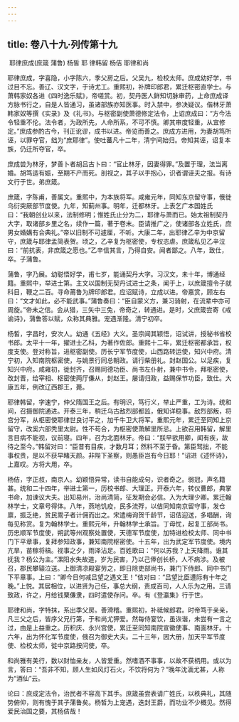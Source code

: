 ```yaml
---
---
---
```

title: 卷八十九·列传第十九
---

 耶律庶成(庶箴 蒲鲁) 杨皙 耶 律韩留 杨佶 耶律和尚

耶律庶成，字喜隐，小字陈六，季父房之后。父吴九，检校太师。庶成幼好学，书过目不忘。善辽、汉文字，于诗尤工。重熙初，补牌印郎君，累迁枢密直学士。与萧韩家奴各进《四时逸乐赋》，帝嗟赏。初，契丹医人鲜知切脉审药，上命庶成译方脉书行之，自是人皆通习，虽诸部族亦知医事。时入禁中，参决疑议。偕林牙萧韩家奴等撰《实录》及《礼书》。与枢密副使萧德修定法令，上诏庶成曰：“方今法令轻重不伦。法令者，为政所先，人命所系，不可不慎。卿其审度轻重，从宜修定。”庶成参酌古今，刊正讹谬，成书以进。帝览而善之。庶成方进用，为妻胡笃所诬，以罪夺官，绌为“庶耶律”。使吐蕃凡十二年，清宁间始归。帝知其诬，诏复本族，仍迁所夺官，卒。

庶成尝为林牙，梦善卜者胡吕古卜曰：“官止林牙，因妻得罪。”及置于理，法当离婚。胡笃适有娠，至期不产而死。剖视之，其子以手抱心，识者谓诬夫之报。有诗文行于世。弟庶箴。

庶箴，字陈甫，善属文。重熙中，为本族将军。咸雍元年，同知东京留守事，俄徙乌衍突厥部节度使。九年，知蓟州事。明年，迁都林牙。上表乞广本国姓氏曰：“我朝创业以来，法制修明；惟姓氏止分为二，耶律与萧而已。始太祖制契丹大字，取诸部乡里之名，续作一篇，著于卷末。臣请推广之，使诸部各立姓氏，庶男女婚媾有合典礼。”帝以旧制不可遽厘，不听。大康二年，出耶律乙辛为中京留守，庶箴与耶律孟简表贺。顷之，乙辛复为枢密使，专权恣虐。庶箴私见乙辛泣曰：“前抗表，非庶箴之愿也。”乙辛信其言，乃得自安。闻者鄙之。八年，致仕，卒。子蒲鲁。

蒲鲁，字乃展。幼聪悟好学，甫七岁，能诵契丹大字。习汉文，未十年，博通经籍。重熙中，举进士第。主文以国制无契丹试进士之条，闻于上，以庶箴擅令子就科目，鞭之二百。寻命莆鲁为牌印郎君。应诏赋诗，立成以进。帝嘉赏，顾左右曰：“文才如此，必不能武事。”蒲鲁奏曰：“臣自蒙义方，兼习骑射，在流辈中亦可周旋。”帝未之信。会从猎，三矢中三兔，帝奇之，转通进。是时，父庶箴尝寄《戒谕诗》，蒲鲁答以赋，众称其典雅。宠遇渐隆。清宁初卒。

杨皙，字昌时，安次人。幼通《五经》大义。圣宗闻其颖悟，诏试讲，授秘书省校书郎。太平十一年，擢进士乙科，为著作佐郎。重熙十二年，累迁枢密都承旨，权度支使。登对称旨，进枢密副使。历长宁军节度使，山西路转运使，知兴中府。清宁初，入知南院枢密使，与姚景行同总朝政。请行柴册礼。封赵国公。以足疾，复知兴中府。咸雍初，徙封齐，召赐同德功臣、尚书左仆射，兼中书令，拜枢密使，改封晋，给宰相、枢密使两厅傔从，封赵王。屡请归政，益赐保节功臣，致仕。大康五年，例改辽西郡王，薨。

耶律韩留，字速宁，仲父隋国王之后。有明识，笃行义，举止严重，工为诗。统和间，召摄御院通进。开泰三年，稍迁乌古敌烈部都监，俄知详稳事。敌烈部叛，将宫分军，从枢密使耶律世良讨平之，加千牛卫大将军。重熙元年，累迁至同知上京留守，改奚六部秃里太尉。性不苟合，为枢密使萧解里所忌。上欲召用韩留，解里言目病不能视，议前寝。四年，召为北面林牙。帝曰：“朕早欲用卿，闻有疾，故待之至今。”韩留对曰：“臣昔有目疾，才数月耳；然料不至于昏。第臣驽拙，不能事权贵，是以不获早睹天颜。非陛下圣察，则愚臣岂有今日耶！”诏进《述怀诗》，上嘉叹。方将大用，卒。

杨佶，字正叔，南京人。幼颖悟异常，读书自能成句，识者奇之。弱冠，声名籍甚。统和二十四年，举进士第一，历校书郎、大理正。开泰六年，转仪曹郎，典掌书命，加谏议大夫。出知易州，治尚清简，征发期会必信。入为大理少卿。累迁翰林学士，文章号得体。八年，燕地饥疫，民多流殍，以佶同知南京留守事，发仓廪，振乏绝，贫民鬻子者计佣而出之。宋遣梅询贺千龄节，诏佶迎送，多唱酬，询每见称赏。复为翰林学士。重熙元年，升翰林学士承旨。丁母忧，起复工部尚书。历忠顺军节度使，朔武等州观察处置使，天德军节度使，加特进检校太师、同中书门下平章事，复拜参知政事，兼知南院枢密使。十五年，出为武定军节度使。境内亢旱，苗稼将槁。视事之夕，雨泽沾足。百姓歌曰：“何以苏我？上天降雨。谁其抚我？杨公为主。”漯阳水失故道，岁为民害，乃以己俸创长桥，人不病涉。及被召，郡民攀辕泣送。上御清凉殿宴劳之，即日除吏部尚书，兼门下侍郎、同中书门下平章事。上曰：“卿今日何减吕望之遇文王！”佶对曰：“吕望比臣遭际有十年之晚。”上悦。其居相位，以进贤为己任，事总大纲，责成百司，人人乐为之用。三请致政，许之，月给钱粟傔隶，四时遣使存问。卒。有《登瀛集》行于世。

耶律和尚，字特抹，系出季父房。善滑稽。重熙初，补祗候郎君。时帝笃于亲亲，凡三父之后，皆序父兄行第，于和尚尤狎爱。然每侍宴饮，虽诙谐，未尝有一言之过，由是上益重之。历积庆、永兴宫使，累迁至同知南院宣徽使事、南面林牙。十六年，出为怀化军节度使，俄召为御史大夫。二十三年，因大册，加天平军节度使、检校太师，徙中京路按问使，卒。

和尚雅有美行，数以财恤亲友，人皆爱重。然嗜酒不事事，以故不获柄用。或以为言，答曰：“吾非不知，顾人生如风灯石火，不饮将何为？”晚年沈湎尤甚，人称为“酒仙”云。

论曰：庶成定法令，治民者不容高下其手。庶箴虽尝表请广姓氏，以秩典礼，其随势俯仰，则有愧于其子蒲鲁矣。杨皙为上宠遇，迭封王爵，而功业不少概见。然得爱民治国之要，其杨佶哉！

